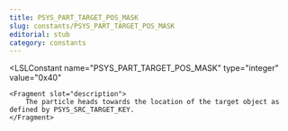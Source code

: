 ```yaml
---
title: PSYS_PART_TARGET_POS_MASK
slug: constants/PSYS_PART_TARGET_POS_MASK
editorial: stub
category: constants
---
```


<LSLConstant
	name="PSYS_PART_TARGET_POS_MASK"
	type="integer"
	value="0x40"
>
	<Fragment slot="description">
		The particle heads towards the location of the target object as defined by PSYS_SRC_TARGET_KEY.
	</Fragment>
</LSLConstant>

